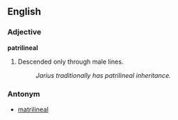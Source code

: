 ==English==

===Adjective===
'''patrilineal'''

#Descended only through male lines.
#:''Jarius traditionally has patrilineal inheritance.''

===Antonym===
*[[matrilineal]]